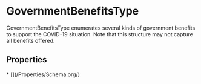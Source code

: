   
# GovernmentBenefitsType

GovernmentBenefitsType enumerates several kinds of government benefits to support the COVID-19 situation. Note that this structure may not capture all benefits offered.

## Properties

<Grid>
* [](/Properties/Schema.org/)
</Grid>

